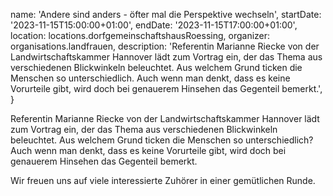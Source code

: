 
  name: 'Andere sind anders - öfter mal die Perspektive wechseln',
  startDate: '2023-11-15T15:00:00+01:00',
  endDate: '2023-11-15T17:00:00+01:00',
  location: locations.dorfgemeinschaftshausRoessing,
  organizer: organisations.landfrauen,
  description:
    'Referentin Marianne Riecke von der Landwirtschaftskammer Hannover lädt zum Vortrag ein, der das Thema aus verschiedenen Blickwinkeln beleuchtet. Aus welchem Grund ticken die Menschen so unterschiedlich. Auch wenn man denkt, dass es keine Vorurteile gibt, wird doch bei genauerem Hinsehen das Gegenteil bemerkt.',
}

Referentin Marianne Riecke von der Landwirtschaftskammer Hannover lädt zum
Vortrag ein, der das Thema aus verschiedenen Blickwinkeln beleuchtet. Aus
welchem Grund ticken die Menschen so unterschiedlich? Auch wenn man denkt, dass
es keine Vorurteile gibt, wird doch bei genauerem Hinsehen das Gegenteil
bemerkt.

Wir freuen uns auf viele interessierte Zuhörer in einer gemütlichen Runde.
